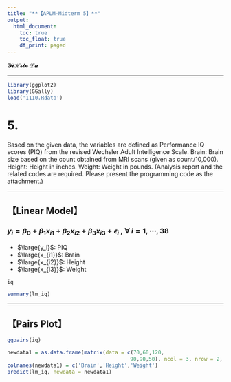 ```yaml
---
title: "**【APLM-Midterm 5】**"
output: 
  html_document:
    toc: true
    toc_float: true
    df_print: paged
---
```


**$\mathcal{YiHsin}\;\mathcal{Lu}$**

****

```r
library(ggplot2)
library(GGally)
load('1110.Rdata')
```

# **5. **

Based on the given data, the variables are defined as Performance IQ scores (PIQ)
from the revised Wechsler Adult Intelligence Scale. Brain: Brain size based on
the count obtained from MRI scans (given as count/10,000). Height: Height in
inches. Weight: Weight in pounds. (Analysis report and the related codes are
required. Please present the programming code as the attachment.)


****

## **【Linear Model】**

### $y_i=\beta_0+\beta_1x_{i1}+\beta_2x_{i2}+\beta_3x_{i3}+\epsilon_i\;,\;\forall\; i=1,\cdots,38$

* $\large{y_i}$: PIQ
* $\large{x_{i1}}$: Brain
* $\large{x_{i2}}$: Height
* $\large{x_{i3}}$: Weight


```r
iq
```

```r
summary(lm_iq)
```

****

## **【Pairs Plot】**

```r
ggpairs(iq)
```

```r
newdata1 = as.data.frame(matrix(data = c(70,60,120,
                                        90,90,50), ncol = 3, nrow = 2, byrow = T))
colnames(newdata1) = c('Brain','Height','Weight')
predict(lm_iq, newdata = newdata1)
```